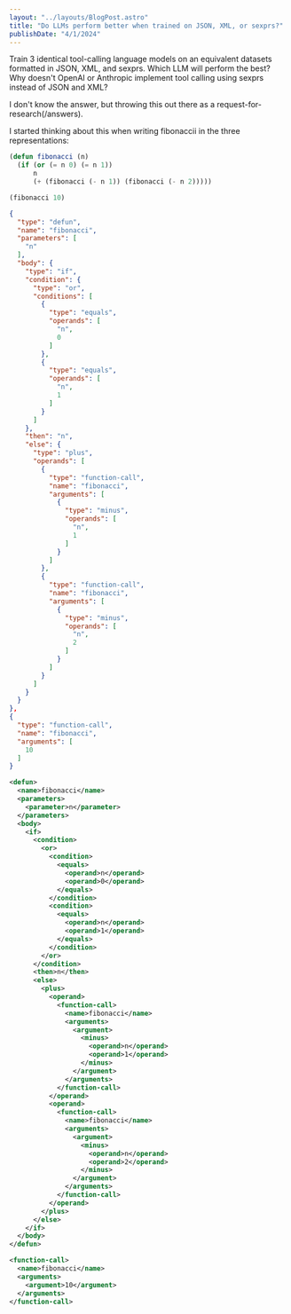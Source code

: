 ```yaml
---
layout: "../layouts/BlogPost.astro"
title: "Do LLMs perform better when trained on JSON, XML, or sexprs?"
publishDate: "4/1/2024"
---
```


Train 3 identical tool-calling language models on an equivalent datasets formatted in JSON, XML, and sexprs. Which LLM will perform the best? Why doesn't OpenAI or Anthropic implement tool calling using sexprs instead of JSON and XML?

I don't know the answer, but throwing this out there as a request-for-research(/answers).

I started thinking about this when writing fibonaccii in the three representations:

```lisp
(defun fibonacci (n)
  (if (or (= n 0) (= n 1))
      n
      (+ (fibonacci (- n 1)) (fibonacci (- n 2)))))

(fibonacci 10)
```

```json
{
  "type": "defun",
  "name": "fibonacci",
  "parameters": [
    "n"
  ],
  "body": {
    "type": "if",
    "condition": {
      "type": "or",
      "conditions": [
        {
          "type": "equals",
          "operands": [
            "n",
            0
          ]
        },
        {
          "type": "equals",
          "operands": [
            "n",
            1
          ]
        }
      ]
    },
    "then": "n",
    "else": {
      "type": "plus",
      "operands": [
        {
          "type": "function-call",
          "name": "fibonacci",
          "arguments": [
            {
              "type": "minus",
              "operands": [
                "n",
                1
              ]
            }
          ]
        },
        {
          "type": "function-call",
          "name": "fibonacci",
          "arguments": [
            {
              "type": "minus",
              "operands": [
                "n",
                2
              ]
            }
          ]
        }
      ]
    }
  }
},
{
  "type": "function-call",
  "name": "fibonacci",
  "arguments": [
    10
  ]
}
```

```xml
<defun>
  <name>fibonacci</name>
  <parameters>
    <parameter>n</parameter>
  </parameters>
  <body>
    <if>
      <condition>
        <or>
          <condition>
            <equals>
              <operand>n</operand>
              <operand>0</operand>
            </equals>
          </condition>
          <condition>
            <equals>
              <operand>n</operand>
              <operand>1</operand>
            </equals>
          </condition>
        </or>
      </condition>
      <then>n</then>
      <else>
        <plus>
          <operand>
            <function-call>
              <name>fibonacci</name>
              <arguments>
                <argument>
                  <minus>
                    <operand>n</operand>
                    <operand>1</operand>
                  </minus>
                </argument>
              </arguments>
            </function-call>
          </operand>
          <operand>
            <function-call>
              <name>fibonacci</name>
              <arguments>
                <argument>
                  <minus>
                    <operand>n</operand>
                    <operand>2</operand>
                  </minus>
                </argument>
              </arguments>
            </function-call>
          </operand>
        </plus>
      </else>
    </if>
  </body>
</defun>

<function-call>
  <name>fibonacci</name>
  <arguments>
    <argument>10</argument>
  </arguments>
</function-call>
```